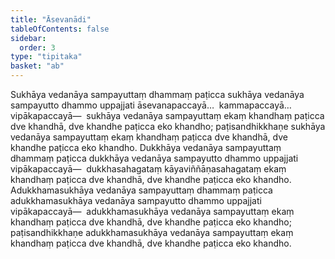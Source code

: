 ```yaml
---
title: "Āsevanādi"
tableOfContents: false
sidebar:
  order: 3
type: "tipitaka"
basket: "ab"
---
```



<DynamicBreadcrumb />

<Division number="3">

<Paragraph number="1800">
Sukhāya vedanāya sampayuttaṃ dhammaṃ paṭicca sukhāya vedanāya sampayutto dhammo uppajjati āsevanapaccayā…  kammapaccayā…  vipākapaccayā—  sukhāya vedanāya sampayuttaṃ ekaṃ khandhaṃ paṭicca dve khandhā, dve khandhe paṭicca eko khandho; paṭisandhikkhaṇe sukhāya vedanāya sampayuttaṃ ekaṃ khandhaṃ paṭicca dve khandhā, dve khandhe paṭicca eko khandho.
</Paragraph>

<Paragraph number="1801">
Dukkhāya vedanāya sampayuttaṃ dhammaṃ paṭicca dukkhāya vedanāya sampayutto dhammo uppajjati vipākapaccayā—  dukkhasahagataṃ kāyaviññāṇasahagataṃ ekaṃ khandhaṃ paṭicca dve khandhā, dve khandhe paṭicca eko khandho.
</Paragraph>

<Paragraph number="1802">
Adukkhamasukhāya vedanāya sampayuttaṃ dhammaṃ paṭicca adukkhamasukhāya vedanāya sampayutto dhammo uppajjati vipākapaccayā—  adukkhamasukhāya vedanāya sampayuttaṃ ekaṃ khandhaṃ paṭicca dve khandhā, dve khandhe paṭicca eko khandho; paṭisandhikkhaṇe adukkhamasukhāya vedanāya sampayuttaṃ ekaṃ khandhaṃ paṭicca dve khandhā, dve khandhe paṭicca eko khandho.
</Paragraph>
</Division>